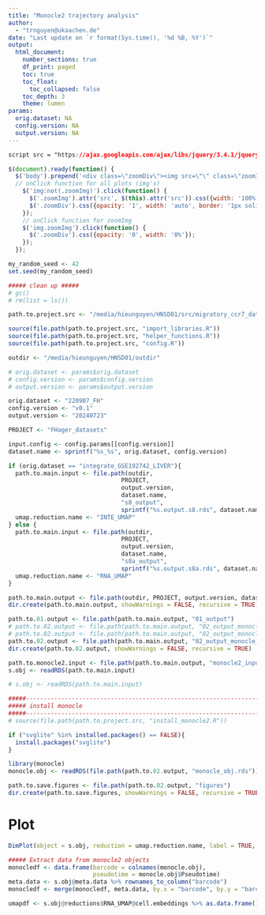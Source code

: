 ```yaml
---
title: "Monocle2 trajectory analysis"
author:
  - "trnguyen@ukaachen.de"
date: "Last update on `r format(Sys.time(), '%d %B, %Y')`"
output:
  html_document:
    number_sections: true
    df_print: paged
    toc: true
    toc_float:
      toc_collapsed: false
    toc_depth: 3
    theme: lumen
params:
  orig.dataset: NA
  config.version: NA
  output.version: NA
---
```

  
```css
script src = "https://ajax.googleapis.com/ajax/libs/jquery/3.4.1/jquery.min.js"
```

```js
$(document).ready(function() {
  $('body').prepend('<div class=\"zoomDiv\"><img src=\"\" class=\"zoomImg\"></div>');
  // onClick function for all plots (img's)
    $('img:not(.zoomImg)').click(function() {
      $('.zoomImg').attr('src', $(this).attr('src')).css({width: '100%'});
      $('.zoomDiv').css({opacity: '1', width: 'auto', border: '1px solid white', borderRadius: '5px', position: 'fixed', top: '50%', left: '50%', marginRight: '-50%', transform: 'translate(-50%, -50%)', boxShadow: '0px 0px 50px #888888', zIndex: '50', overflow: 'auto', maxHeight: '100%'});
    });
    // onClick function for zoomImg
    $('img.zoomImg').click(function() {
      $('.zoomDiv').css({opacity: '0', width: '0%'}); 
    });
  });
```

<style type="text/css">
    div.datatables { height: auto !important;}
</style>

```r
my_random_seed <- 42
set.seed(my_random_seed)

##### clean up #####
# gc()
# rm(list = ls())

path.to.project.src <- "/media/hieunguyen/HNSD01/src/migratory_ccr7_data_analysis"

source(file.path(path.to.project.src, "import_libraries.R"))
source(file.path(path.to.project.src, "helper_functions.R"))
source(file.path(path.to.project.src, "config.R"))

outdir <- "/media/hieunguyen/HNSD01/outdir"

# orig.dataset <- params$orig.dataset
# config.version <- params$config.version
# output.version <- params$output.version

orig.dataset <- "220907_FH"
config.version <- "v0.1"
output.version <- "20240723"

PROJECT <- "FHager_datasets"

input.config <- config.params[[config.version]]
dataset.name <- sprintf("%s_%s", orig.dataset, config.version)

if (orig.dataset == "integrate_GSE192742_LIVER"){
  path.to.main.input <- file.path(outdir,
                                PROJECT,
                                output.version, 
                                dataset.name, 
                                "s8_output",
                                sprintf("%s.output.s8.rds", dataset.name))
  umap.reduction.name <- "INTE_UMAP"
} else {
  path.to.main.input <- file.path(outdir,
                                PROJECT,
                                output.version, 
                                dataset.name, 
                                "s8a_output",
                                sprintf("%s.output.s8a.rds", dataset.name))
  umap.reduction.name <- "RNA_UMAP"
}

path.to.main.output <- file.path(outdir, PROJECT, output.version, dataset.name, "data_analysis")
dir.create(path.to.main.output, showWarnings = FALSE, recursive = TRUE)

path.to.01.output <- file.path(path.to.main.output, "01_output")
# path.to.02.output <- file.path(path.to.main.output, "02_output_monocle_2.32.0")
# path.to.02.output <- file.path(path.to.main.output, "02_output_monocle_2.32.0_v2")
path.to.02.output <- file.path(path.to.main.output, "02_output_monocle_2.12.0_v1")
dir.create(path.to.02.output, showWarnings = FALSE, recursive = TRUE)

path.to.monocle2.input <- file.path(path.to.main.output, "monocle2_inputs")
s.obj <- readRDS(path.to.main.input)
```

```r
# s.obj <- readRDS(path.to.main.input)
```

```r
#####-----------------------------------------------------------------------#####
##### install monocle
#####-----------------------------------------------------------------------#####
# source(file.path(path.to.project.src, "install_monocle2.R"))

if ("svglite" %in% installed.packages() == FALSE){
  install.packages("svglite")
}

library(monocle)
monocle.obj <- readRDS(file.path(path.to.02.output, "monocle_obj.rds"))
```

```r
path.to.save.figures <- file.path(path.to.02.output, "figures")
dir.create(path.to.save.figures, showWarnings = FALSE, recursive = TRUE)

```

# Plot
```r
DimPlot(object = s.obj, reduction = umap.reduction.name, label = TRUE, label.box = TRUE, repel = TRUE)
```


```r
##### Extract data from monocle2 objects
monocledf <- data.frame(barcode = colnames(monocle.obj),
                        pseudotime = monocle.obj$Pseudotime)
meta.data <- s.obj@meta.data %>% rownames_to_column("barcode")
monocledf <- merge(monocledf, meta.data, by.x = "barcode", by.y = "barcode")

umapdf <- s.obj@reductions$RNA_UMAP@cell.embeddings %>% as.data.frame() %>% rownames_to_column("barcode")

```

